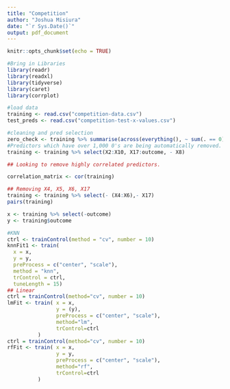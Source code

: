 ```yaml
---
title: "Competition"
author: "Joshua Misiura"
date: "`r Sys.Date()`"
output: pdf_document
---
```


```r
knitr::opts_chunk$set(echo = TRUE)
```

```r
#Bring in Libraries
library(readr)
library(readxl)
library(tidyverse)
library(caret)
library(corrplot)
```


```r
#load data
training <- read.csv("competition-data.csv") 
test_preds <- read.csv("competition-test-x-values.csv") 
```

```r
#cleaning and pred selection
zero_check <- training %>% summarise(across(everything(), ~ sum(. == 0)))
#Predictors which have over 1,000 0's are being automatically removed. We can't assess the signifigance of individual columns, so this is the best route to retain predictors which have unique values
training <- training %>% select(X2:X10, X17:outcome, - X8)
```

```r
## Looking to remove highly correlated predictors.

correlation_matrix <- cor(training)

```
```r
## Removing X4, X5, X6, X17 
training <- training %>% select(- (X4:X6),- X17)
pairs(training)
```
```r
x <- training %>% select(-outcome)
y <- training$outcome
```


```r
#KNN
ctrl <- trainControl(method = "cv", number = 10)
knnFit1 <- train(
  x = x,
  y = y,
  preProcess = c("center", "scale"),
  method = "knn",
  trControl = ctrl,
  tuneLength = 15)
## Linear
ctrl = trainControl(method="cv", number = 10)
lmFit <- train( x = x,
                y = (y),
                preProcess = c("center", "scale"),
                method="lm", 
                trControl=ctrl
          )
ctrl = trainControl(method="cv", number = 10)
rfFit <- train( x = x,
                y = y,
                preProcess = c("center", "scale"),
                method="rf", 
                trControl=ctrl
          )

```

